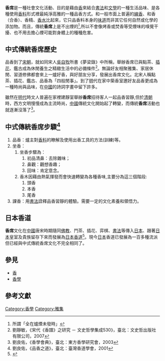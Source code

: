 '''香席'''是一種社會文化活動、目的是藉由[[香|香]]來結合[[書法|書法]]和[[文學|文學]]的一種生活品味、是各種使用[[香料|香料]]形式裡最純淨高雅的一種品香方式。和一般市面上普遍的[[線香|線香]]、和香（合香）、香精、[[香水|香水]]比起來，它只品香料本身的[[味道|味道]]而非其它任何自然或化學的添加物。而且，傳統'''香席'''上是不出煙的<ref>所謂「全在爐煙未發時」</ref>,所以不會像烤香或焚香等受煙味的嗅覺干擾、也不用去擔心煙可能對身體上的種種危害。

==中式傳統香席歷史==
品香到了[[宋朝|宋朝]]，就如同宋人[[吳自牧|吳自牧]]所書《夢梁錄》中所稱，舉辦香席已與點茶、[[插花|插花]]、鑑古成為休閒養生之精緻生活中的必備條件<ref>劉靜敏，《宋代《香譜》之研究 － 文史哲學集成530》，臺北：文史哲出版社有限公司，2007</ref>。無論好友相聚雅集、家居休閒、習道修佛都會來上一爐好香，與好朋友分享，發展出香席文化。北宋人稱點茶、插花、鑑古、品香為「四般閒事」。到了[[明|明]]代在家中築香室邀好友品香更成為一種時尚與品味，在[[中國|中國]]的詩詞字畫中留下許多。

雖然在[[明代|明代]]時文人普遍在家裡建靜室舉辦'''香席'''招待客人一起品香習靜,但於[[清朝|清朝]]時，西方文明慢慢成為主流時尚，[[中國|中國]]傳統文化開始起了轉變，而傳統'''香席'''活動也就逐漸沒落了<ref>劉良佑，《香學會典》，臺北：東方香學研究會，2003</ref>。

==中式傳統香席步驟<ref>劉良佑，《品香之道》，臺北：臺灣香道學會，2001</ref>==

#品香：爐主對[[香料|香料]]的瞭解及使用出香工具的方法(訓練)等。
#坐香：
##坐香步驟為：
###初品清鼻：去除雜味；
###鼻觀：觀想香趣；
###回味：肯定意念。
##香木因藉由熱氣揮發而會快速轉變為各種香味,主要分為這三個階段:
###頭香
###本香
###尾香
#課香：用[[書法|書法]]詮釋品香習靜的體驗。需要一定的文化素養和領悟力。

==日本香道==
'''香席'''文化在[[中國|中國]]唐宋時期隨同[[佛教|佛教]]、鬥茶、插花、弈棋、[[書法|書法]]等傳入[[日本|日本]]、跟著[[日本|日本]]皇室及貴族留存下來而發展為[[日本|日本]][[香道|香道]]<ref>{{Cite web |url=http://zh.wikipedia.org/wiki/%E6%97%A5%E6%9C%AC |title=存档副本 |accessdate=2020-09-22 |archive-date=2010-03-17 |archive-url=https://web.archive.org/web/20100317134955/http://zh.wikipedia.org/wiki/%E6%97%A5%E6%9C%AC |dead-url=no }}</ref>。現今[[日本|日本]]香道已發展為一百多種流派但已經與中式傳統香席文化不完全相同了。

==參見==
*[[香|香]]
*[[香學|香學]]

==參考文獻==
<div class="references-small">
{{reflist|2}}


[[Category:香學|Category:香學]]
[[Category:雅集|Category:雅集]]